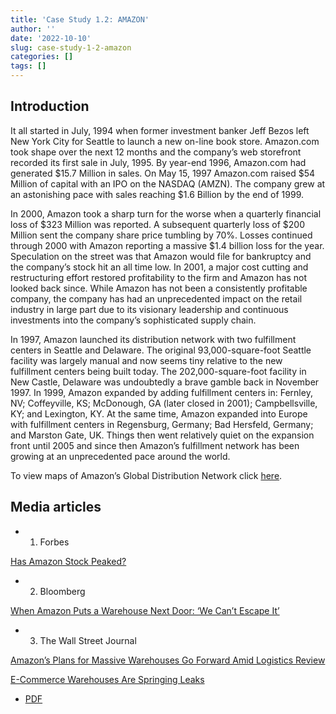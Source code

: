 ```yaml
---
title: 'Case Study 1.2: AMAZON'
author: ''
date: '2022-10-10'
slug: case-study-1-2-amazon
categories: []
tags: []
---
```


## Introduction

It all started in July, 1994 when former investment banker Jeff Bezos left New  York City for Seattle to launch a new on-line book store.  Amazon.com took shape over the next 12 months and the company's web storefront recorded its first sale in July, 1995.  By year-end 1996, Amazon.com had generated $15.7 Million in sales.  On May 15, 1997 Amazon.com raised $54 Million of capital with an IPO on the NASDAQ (AMZN).  The company grew at an astonishing pace with sales reaching $1.6 Billion by the end of 1999.

In 2000, Amazon took a sharp turn for the worse when a quarterly financial loss of $323 Million was reported. A subsequent quarterly loss of $200 Million sent the company share price tumbling by 70%.  Losses continued through 2000 with Amazon reporting a massive $1.4 billion loss for the year.  Speculation on the street was that Amazon would file for bankruptcy and the company's stock hit an all time low.  In 2001, a major cost cutting and restructuring effort restored profitability to the firm and Amazon has not looked back since. While Amazon has not been a consistently profitable company, the company has had an unprecedented impact on the retail industry in large part due to its visionary leadership and continuous investments into the company's sophisticated supply chain.

In 1997, Amazon launched its distribution network with two fulfillment centers in Seattle and Delaware. The original 93,000-square-foot Seattle facility was largely manual and now seems tiny relative to the new fulfillment centers being built today.  The 202,000-square-foot facility in New Castle, Delaware was undoubtedly a brave gamble back in November 1997. In 1999, Amazon expanded by adding fulfillment centers in: Fernley, NV; Coffeyville, KS; McDonough, GA (later closed in 2001); Campbellsville, KY; and Lexington, KY.  At the same time, Amazon expanded into Europe with fulfillment centers in Regensburg, Germany; Bad Hersfeld, Germany; and Marston Gate, UK.  Things then went relatively quiet on the expansion front until 2005 and since then Amazon's fulfillment network has been growing at an unprecedented pace around the world.

To view maps of Amazon’s Global Distribution Network click [here](https://mwpvl.com/html/amazon_maps.html).

## Media articles

- 1. Forbes

[Has Amazon Stock Peaked?](https://www.forbes.com/sites/qai/2022/09/27/has-amazon-stock-peaked/?sh=7b06f7bc2396)

- 2. Bloomberg

[When Amazon Puts a Warehouse Next Door: ‘We Can’t Escape It’](https://www.bloomberg.com/graphics/2022-amazon-delivery-stations/)

- 3. The Wall Street Journal

[Amazon’s Plans for Massive Warehouses Go Forward Amid Logistics Review](https://www.wsj.com/articles/amazons-plans-for-massive-warehouses-go-forward-amid-logistics-review-11659035631?mod=business_minor_pos22)

[E-Commerce Warehouses Are Springing Leaks](https://www.wsj.com/articles/e-commerce-warehouses-are-springing-leaks-11658483455)

- [PDF](/pdf/case_study_2.pdf)